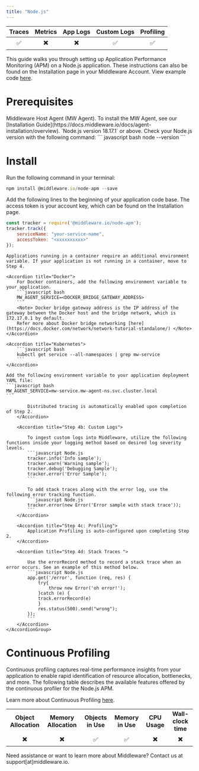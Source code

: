 ```yaml
---
title: "Node.js"
---
```

<a target="_blank" href="https://www.npmjs.com/package/@middleware.io/node-apm">
    <span style={{
        background: "url(https://img.shields.io/npm/v/%40middleware.io%2Fnode-apm) no-repeat",
        width: "125px",
        height: "20px",
        display: "inline-block",
    }}/>
</a>

| Traces | Metrics | App Logs | Custom Logs | Profiling |
| :----: | :-----: | :------: | :---------: | :-------: |
| ✅ | ✖️ | ✖️ | ✅ | ✅ |

This guide walks you through setting up Application Performance Monitoring (APM) on a Node.js application. These instructions can also be found on the Installation page in your Middleware Account. View example code [here](https://github.com/middleware-labs/demo-apm/tree/master/nodejs).

# Prerequisites

<Steps>

  <Step title="MW Host Agent">
   Middleware Host Agent (MW Agent). To install the MW Agent, see our [Installation Guide](https://docs.middleware.io/docs/agent-installation/overview).
  
  </Step>

  <Step title="Node.js Version">
   `Node.js version 18.17.1` or above. Check your Node.js version with the following command:
    ``` javascript bash
    node --version
    ```

  </Step>

</Steps>

# Install

<Accordion title="Step 1: Install NPM Package">

Run the following command in your terminal: 

```javascript bash
npm install @middleware.io/node-apm --save
```
</Accordion>

<Accordion title="Step 2:  Initialize Tracker">

Add the following lines to the beginning of your application code base. The access token is your account key, which can be found on the Installation page.

```javascript Node.js
const tracker = require('@middleware.io/node-apm');
tracker.track({
    serviceName: "your-service-name",
    accessToken: "<xxxxxxxxxx>"
});
```
</Accordion>

<Accordion title="Step 3: Container Variables">
    
    Applications running in a container require an additional environment variable. If your application is not running in a container, move to Step 4. 

    <Accordion title="Docker">
        For Docker containers, add the following environment variable to your application.
        ```javascript bash
        MW_AGENT_SERVICE=<DOCKER_BRIDGE_GATEWAY_ADDRESS>
        ```
        <Note> Docker bridge gateway address is the IP address of the gateway between the Docker host and the bridge network, which is 172.17.0.1 by default. 
        Refer more about Docker bridge networking [here](https://docs.docker.com/network/network-tutorial-standalone/) </Note>
    </Accordion>

    <Accordion title="Kubernetes">
        ```javascript bash
        kubectl get service --all-namespaces | grep mw-service
        ```
    </Accordion>

    Add the following environment variable to your application deployment YAML file: 
    ```javascript bash
    MW_AGENT_SERVICE=mw-service.mw-agent-ns.svc.cluster.local
    ```
    
</Accordion>

<Accordion title="Step 4: Capture Application Data">
    <AccordionGroup>
        <Accordion title="Step 4a: Traces">
            
            Distributed tracing is automatically enabled upon completion of Step 2.
        </Accordion>

        <Accordion title="Step 4b: Custom Logs">
            
            To ingest custom logs into Middleware, utilize the following functions inside your logging method based on desired log severity levels.
            ```javascript Node.js
            tracker.info('Info sample');
            tracker.warn('Warning sample');
            tracker.debug('Debugging Sample');
            tracker.error('Error Sample');
            ```

            To add stack traces along with the error log, use the following error tracking function.
            ```javascript Node.js
            tracker.error(new Error('Error sample with stack trace'));
            ```
        </Accordion>

        <Accordion title="Step 4c: Profiling">            
            Application Profiling is auto-configured upon completing Step 2.
        </Accordion>

        <Accordion title="Step 4d: Stack Traces ">  
            
            Use the errorRecord method to record a stack trace when an error occurs. See an example of this method below. 
            ```javascript Node.js 
            app.get('/error', function (req, res) {
                try{
                    throw new Error('oh error!');
                }catch (e) {
                track.errorRecord(e)
                }
                res.status(500).send("wrong");
            }); 
            ```
        </Accordion>
    </AccordionGroup>
</Accordion>

# Continuous Profiling

Continuous profiling captures real-time performance insights from your application to enable rapid identification of resource allocation, bottlenecks, and more. The following table describes the available features offered by the continuous profiler for the Node.js APM.

Learn more about Continuous Profiling [here](https://docs.middleware.io/workflow/profiling).

|     |     |     |     |    |           |
| :-: | :-: | :-: | :-: |:-: | :-: | 
|  __Object Allocation__   |   __Memory Allocation__  |   __Objects in Use__  |  __Memory in Use__   |  __CPU Usage__  | __Wall-clock time__ | 
|          ✖️                |        ✖️                  |           ✅          |       ✅             |       ✖️          |        ✖️             |      

<Note> Need assistance or want to learn more about Middleware? Contact us at support[at]middleware.io. </Note>

